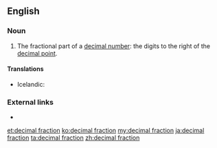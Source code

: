 ==English==
===Noun===
{{en-noun|sg=[[decimal]] [[fraction]]}}

# {{arithmetic}} The fractional part of a [[decimal number]]: the digits to the right of the [[decimal point]].

====Translations====
{{trans-top|fractional part of a decimal number}}
* Icelandic: {{t-|is|tugabrot|n}}
{{trans-mid}}
{{trans-bottom}}

===External links===
* {{pedia}}

[[et:decimal fraction]]
[[ko:decimal fraction]]
[[my:decimal fraction]]
[[ja:decimal fraction]]
[[ta:decimal fraction]]
[[zh:decimal fraction]]